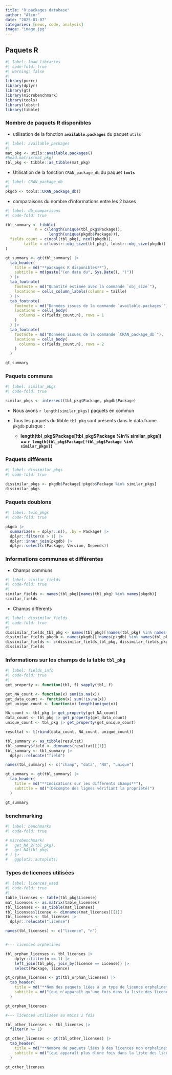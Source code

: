 ```yaml
---
title: "R packages database"
author: "Alcor"
date: "2025-01-07"
categories: [news, code, analysis]
image: "image.jpg"
---
```


## Paquets R

```r
#| label: load_libraries
#| code-fold: true
#| warning: false
#| 
library(purrr)
library(dplyr)
library(gt)
library(microbenchmark)
library(tools)
library(lobstr)
library(tibble)

```

### Nombre de paquets R disponibles

  - utilisation de la fonction **`available.packages`** du paquet `utils`
  
```r
#| label: available_packages
#| 
mat_pkg <- utils::available.packages()
#head.matrix(mat_pkg)
tbl_pkg <- tibble::as_tibble(mat_pkg)

```

  - Utilisation de la fonction `CRAN_package_db` du paquet **`tools`**

```r
#| label: CRAN_package_db
#| 
pkgdb <- tools::CRAN_package_db()

```

  - comparaisons du nombre d'informations entre les 2 bases

```r
#| label: db_comparisons
#| code-fold: true

tbl_summary <- tibble(
             n = c(length(unique(tbl_pkg$Package)), 
                   length(unique(pkgdb$Package))),
  fields_count = c(ncol(tbl_pkg), ncol(pkgdb)), 
        taille = c(lobstr::obj_size(tbl_pkg), lobstr::obj_size(pkgdb)) 
)

gt_summary <- gt(tbl_summary) |> 
  tab_header(
    title = md("**packages R disponibles**"),
    subtitle = md(paste("(en date du", Sys.Date(), ")"))
  ) |> 
  tab_footnote(
    footnote = md("Quantité estimée avec la commande `obj_size`"),
    locations = cells_column_labels(columns = taille)
  ) |> 
  tab_footnote(
    footnote = md("Données issues de la commande `available.packages`"),
    locations = cells_body(
      columns = c(fields_count,n), rows = 1
    )
  ) |> 
  tab_footnote(
    footnote = md("Données issues de la commande `CRAN_package_db`"),
    locations = cells_body(
      columns = c(fields_count,n), rows = 2
    )
  )

gt_summary

```

### Paquets communs

```r
#| label: similar_pkgs
#| code-fold: true

similar_pkgs <- intersect(tbl_pkg$Package, pkgdb$Package)

```

::: {.callout-note collapse="false"}

 - Nous avons `r length(similar_pkgs)` paquets en commun

 - Tous les paquets du tibble `tbl_pkg` sont présents dans le data.frame `pkgdb` puisque :

   - **length(tbl_pkg\$Package[!tbl_pkg\$Package %in% similar_pkgs]) == `r length(tbl_pkg$Package[!tbl_pkg$Package %in% similar_pkgs])`**

:::

### Paquets différents

```r
#| label: dissimilar_pkgs
#| code-fold: true

dissimilar_pkgs <- pkgdb$Package[!pkgdb$Package %in% similar_pkgs]
dissimilar_pkgs

```

### Paquets doublons

```r
#| label: twin_pkgs
#| code-fold: true

pkgdb |>
  summarize(n = dplyr::n(), .by = Package) |> 
  dplyr::filter(n > 1) |> 
  dplyr::inner_join(pkgdb) |> 
  dplyr::select(c(Package, Version, Depends)) 

```

### Informations communes et différentes

  - Champs communs
  
```r
#| label: similar_fields
#| code-fold: true
#| 
similar_fields <- names(tbl_pkg)[names(tbl_pkg) %in% names(pkgdb)]
similar_fields

```

  - Champs différents
  
```r
#| label: dissimilar_fields
#| code-fold: true
#| 
dissimilar_fields_tbl_pkg <- names(tbl_pkg)[!names(tbl_pkg) %in% names(pkgdb)]
dissimilar_fields_pkgdb <- names(pkgdb)[!names(pkgdb) %in% names(tbl_pkg)]
dissimilar_fields <- c(dissimilar_fields_tbl_pkg, dissimilar_fields_pkgdb)
dissimilar_fields

```

### Informations sur les champs de la table `tbl_pkg`

```r
#| label: fields_info
#| code-fold: true
#| 
get_property <- function(tbl, f) sapply(tbl, f)

get_NA_count <- function(x) sum(is.na(x))
get_data_count <- function(x) sum(!is.na(x))
get_unique_count <- function(x) length(unique(x))

NA_count <- tbl_pkg |> get_property(get_NA_count)
data_count <- tbl_pkg |> get_property(get_data_count)
unique_count <- tbl_pkg |> get_property(get_unique_count)

resultat <- t(rbind(data_count, NA_count, unique_count))

tbl_summary <- as_tibble(resultat)
tbl_summary$field <- dimnames(resultat)[[1]]
tbl_summary <- tbl_summary |> 
  dplyr::relocate("field")

names(tbl_summary) <- c("champ", "data", "NA", "unique")

gt_summary <- gt(tbl_summary) |> 
  tab_header(
    title = md("**Indications sur les différents champs**"),
    subtitle = md("(Décompte des lignes vérifiant la propriété)")
  ) 

gt_summary

```

### benchmarking

```r
#| label: benchmarks
#| code-fold: true

# microbenchmark(
#   get_NA_2(tbl_pkg),
#   get_NA(tbl_pkg)
# ) |> 
#   ggplot2::autoplot()

```

### Types de licences utilisées

```r
#| label: licences_used
#| code-fold: true
#| 
table_licenses <- table(tbl_pkg$License)
mat_licenses <- as.matrix(table_licenses)
tbl_licenses <- as_tibble(mat_licenses)
tbl_licenses$license <- dimnames(mat_licenses)[[1]]
tbl_licenses <- tbl_licenses |> 
  dplyr::relocate("license")

names(tbl_licenses) <- c("licence", "n")


#--- licences orphelines

tbl_orphan_licenses <- tbl_licenses |> 
    dplyr::filter(n == 1) |> 
    left_join(tbl_pkg, join_by(licence == License)) |> 
    select(Package, licence)

gt_orphan_licenses <- gt(tbl_orphan_licenses) |> 
  tab_header(
    title = md("**Nom des paquets liées à un type de licence orpheline**"),
    subtitle = md("(qui n'apparaît qu'une fois dans la liste des licences)")
  ) 

gt_orphan_licenses

#--- licences utilisées au moins 2 fois

tbl_other_licenses <- tbl_licenses |> 
  filter(n >= 1)

gt_other_licenses <- gt(tbl_other_licenses) |> 
  tab_header(
    title = md("**Nombre de paquets liées à des licences non orphelines**"),
    subtitle = md("(qui apparaît plus d'une fois dans la liste des licences)")
  ) 

gt_other_licenses

```


